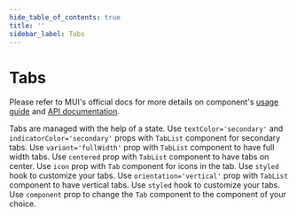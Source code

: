 ```yaml
---
hide_table_of_contents: true
title: ''
sidebar_label: Tabs
---
```




<h1 className='!m-0'>Tabs</h1>

<div className='template-bg-color' />

Please refer to MUI's official docs for more details on component's [usage guide](https://mui.com/material-ui/react-tabs/) and [API documentation](https://mui.com/material-ui/react-tabs/#api).

<Grid container spacing={6}>
  <Grid size={{xs:12, md:6}}>
    <CardSnippet
      title='Basic Tabs'
      code={SourceCodeTabsBasic}
    >
      <Typography className='mbe-4'>
        Tabs are managed with the help of a state.
      </Typography>
      <TabsBasic />
    </CardSnippet>
  </Grid>
  <Grid size={{xs:12, md:6}}>
    <CardSnippet
      title='Color'
      code={SourceCodeTabsColor}
    >
      <Typography className='mbe-4'>
        Use <code>textColor='secondary'</code> and <code>indicatorColor='secondary'</code> props with <code>TabList</code> component for secondary tabs.
      </Typography>
      <TabsColor />
    </CardSnippet>
  </Grid>
  <Grid size={{xs:12, md:6}}>
    <CardSnippet
      title='Full Width Tabs'
      code={SourceCodeTabsFullWidth}
    >
      <Typography className='mbe-4'>
        Use <code>variant='fullWidth'</code> prop with <code>TabList</code> component to have full width tabs.
      </Typography>
      <TabsFullWidth />
    </CardSnippet>
  </Grid>
  <Grid size={{xs:12, md:6}}>
    <CardSnippet
      title='Centered Tabs'
      code={SourceCodeTabsCentered}
    >
      <Typography className='mbe-4'>
        Use <code>centered</code> prop with <code>TabList</code> component to have tabs on center.
      </Typography>
      <TabsCentered />
    </CardSnippet>
  </Grid>
  <Grid size={{xs:12, md:6}}>
    <CardSnippet
      title='Icon Tabs'
      code={SourceCodeTabsIcon}
    >
      <Typography className='mbe-4'>
        Use <code>icon</code> prop with <code>Tab</code> component for icons in the tab.
      </Typography>
      <TabsIcon />
    </CardSnippet>
  </Grid>
  <Grid size={{xs:12, md:6}}>
    <CardSnippet
      title='Customized Tabs'
      code={SourceCodeTabsCustomized}
    >
      <Typography className='mbe-4'>
        Use <code>styled</code> hook to customize your tabs.
      </Typography>
      <TabsCustomized />
    </CardSnippet>
  </Grid>
  <Grid size={{xs:12, md:6}}>
    <CardSnippet
      title='Vertical Tabs'
      code={SourceCodeTabsVertical}
    >
      <Typography className='mbe-4'>
        Use <code>orientation='vertical'</code> prop with <code>TabList</code> component to have vertical tabs.
      </Typography>
      <TabsVertical />
    </CardSnippet>
  </Grid>
  <Grid size={{xs:12, md:6}}>
    <CardSnippet
      title='Customized Vertical Tabs'
      code={SourceCodeTabsCustomizedVertical}
    >
      <Typography className='mbe-4'>
        Use <code>styled</code> hook to customize your tabs.
      </Typography>
      <TabsCustomizedVertical />
    </CardSnippet>
  </Grid>
  <Grid size={{xs:12, md:6}}>
    <CardSnippet
      title='Nav Tabs'
      code={SourceCodeTabsNav}
    >
      <Typography className='mbe-4'>
        Use <code>component</code> prop to change the <code>Tab</code> component to the component of your choice.
      </Typography>
      <TabsNav />
    </CardSnippet>
  </Grid>
</Grid>
